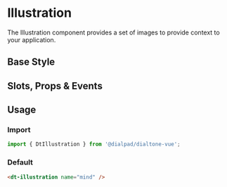

<Meta of={IllustrationStories}/>

# Illustration

<Subtitle>
  The Illustration component provides a set of images to provide context to your application.
</Subtitle>

## Base Style

<Canvas>
  <Story of={IllustrationStories.Default} />
</Canvas>

## Slots, Props & Events

<Controls />

## Usage

### Import

```js
import { DtIllustration } from '@dialpad/dialtone-vue';
```

### Default

```html
<dt-illustration name="mind" />
```
